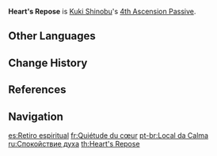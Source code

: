 {{Talent Infobox
|image         = Talent Heart's Repose.png
|character     = Kuki Shinobu
|type          = 4th Ascension Passive
|info          = [[Sanctifying Ring]]'s abilities will be boosted based on Shinobu's [[Elemental Mastery]]:<br />· Healing amount will be increased by 75% of Elemental Mastery.<br />· DMG dealt is increased by 25% of Elemental Mastery.
|scale_att1    = Elemental Mastery
|utility1      = Healing Improvement
|utility2      = Elemental Skill DMG Increase
|utility3      = Additive Base DMG Bonus
}}
'''Heart's Repose''' is [[Kuki Shinobu]]'s [[4th Ascension Passive]].

==Other Languages==
{{Other Languages
|en      = Heart's Repose
|zhs     = 安心之所
|zhs_rm  = Ānxīn zhī Suǒ
|zht     = 安心之所
|zht_rm  = Ānxīn zhī Suǒ
|zh_tl   = Place of Ease
|ja      = 安心の処
|ja_rm   = Anshin no Tokoro<ref>YouTube:[https://www.youtu.be/hD-7vMWPwYE 【原神】チュートリアル動画　久岐忍「桃弧棘矢」（ナレーション 津田健次郎ver.）]</ref>
|ja_tl   = Place of Relief
|ko      = {{tt|안식처|安息處}}
|ko_rm   = Ansik-cheo
|ko_tl   = Resting Place
|es      = Retiro espiritual
|es_tl   = Spiritual Retreat
|fr      = Quiétude du cœur
|fr_tl   = Heart's Tranquility
|ru      = Спокойствие духа
|ru_tl   = Soul's Calmness
|th      = Heart's Repose
|vi      = Nơi An Lòng
|vi_tl   = 
|de      = Ruheplatz des Herzens
|de_tl   = Resting Place of the Heart
|id      = Heart's Repose
|pt      = Local da Calma
|pt_tl   = 
|tr      = Kalbin Sessizliği
|tr_tl   = 
|it      = Quiete del cuore
|it_tl   = Quiet in the Heart
}}

==Change History==
{{Change History|2.7}}

==References==
{{Reflist}}

==Navigation==
{{Talent Navbox|Kuki Shinobu}}

[[es:Retiro espiritual]]
[[fr:Quiétude du cœur]]
[[pt-br:Local da Calma]]
[[ru:Спокойствие духа]]
[[th:Heart's Repose]]